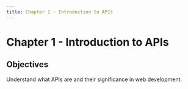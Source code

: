 ```yaml
---
title: Chapter 1 - Introduction to APIs
---
```


# Chapter 1 - Introduction to APIs
## Objectives
Understand what APIs are and their significance in web development.